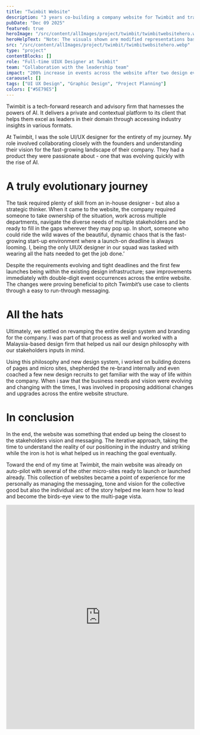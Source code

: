 ```yaml
---
title: "Twimbit Website"
description: "3 years co-building a company website for Twimbit and translating it’s evolving brand clarity and innovation into the voice of the digital sphere. "
pubDate: "Dec 09 2025"
featured: true
heroImage: "/src/content/allImages/project/twimbit/twimbitwebsitehero.webp"
heroHelpText: "Note: The visuals shown are modified representations based on the original work to maintain confidentiality while illustrating design intent."
src: "/src/content/allImages/project/twimbit/twimbitwebsitehero.webp" 
type: "project"
contentBlocks: []
role: "Full-time UIUX Designer at Twimbit"
team: "Collaboration with the leadership team"
impact: "200% increase in events across the website after two design evolutions"
caraousel: []
tags: ["UI UX Design", "Graphic Design", "Project Planning"]
colors: ["#5E79E5"]
---
```



<HalfWidthPara>
<p slot="para1" >
Twimbit is a tech-forward research and advisory firm that harnesses the powers of AI. It delivers a private and contextual platform to its client that helps them excel as leaders in their domain through accessing industry insights in various formats.
</p>
<p slot="para1" > 
At Twimbit, I was the sole UI/UX designer for the entirety of my journey. My role involved collaborating closely with the founders and understanding their vision for the fast-growing landscape of their company. They had a product they were passionate about - one that was evolving quickly with the rise of AI. 
</p>

<SimplePictureCard hideType art={true} slot="image" src={suddenImage.src} alt="Image alt" />
</HalfWidthPara>

# A truly evolutionary journey
The task required plenty of skill from an in-house designer - but also a strategic thinker. When it came to the website, the company required someone to take ownership of the situation, work across multiple departments, navigate the diverse needs of multiple stakeholders and be ready to fill in the gaps wherever they may pop up. In short, someone who could ride the wild waves of the beautiful, dynamic chaos that is the fast-growing start-up environment where a launch-on deadline is always looming. I, being the only UIUX designer in our squad was tasked with wearing all the hats needed to get the job done.’

Despite the requirements evolving and tight deadlines and the first few launches being within the existing design infrastructure; saw improvements immediately with double-digit event occurrences across the entire website. The changes were proving beneficial to pitch Twimbit’s use case to clients through a easy to run-through messaging.

# All the hats

Ultimately, we settled on revamping the entire design system and branding for the company. I was part of that process as well and worked with a Malaysia-based design firm that helped us nail our design philosophy with our stakeholders inputs in mind.

Using this philosophy and new design system, i worked on building dozens of pages and micro sites, shepherded the re-brand internally and even coached a few new design recruits to get familiar with the way of life within the company. When i saw that the business needs and vision were evolving and changing with the times, I was involved in proposing additional changes and upgrades across the entire website structure.

# In conclusion

In the end, the website was something that ended up being the closest to the stakeholders vision and messaging. The iterative approach, taking the time to understand the reality of our positioning in the industry and striking while the iron is hot is what helped us in reaching the goal eventually.

Toward the end of my time at Twimbit, the main website was already on auto-pilot with several of the other micro-sites ready to launch or launched already. This collection of websites became a point of experience for me personally as managing the messaging, tone and vision for the collective good but also the individual arc of the story helped me learn how to lead and become the birds-eye view to the multi-page vista.

<iframe style="border: 1px solid rgba(0, 0, 0, 0.1);" width="100%" height="600" src="https://embed.figma.com/proto/xbzpWLteIZIuZqyzG1GmPQ/Twimbit-Website-Portfolio-Ver.?node-id=1-628&scaling=scale-down&content-scaling=fixed&page-id=0%3A1&embed-host=share" allowfullscreen></iframe>

